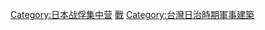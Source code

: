 {{catmore}}
{{commonscat|Prisoner-of-war camps in Taiwan}}

[[Category:日本战俘集中营|Category:日本战俘集中营]]
[[Category:臺灣日治時期監獄|戰]]
[[Category:台灣日治時期軍事建築|Category:台灣日治時期軍事建築]]